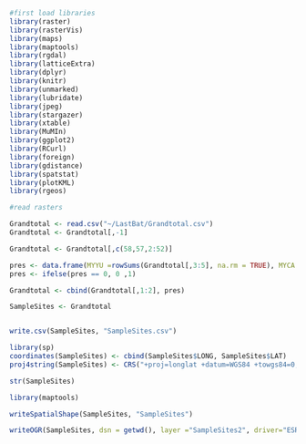 ```r
#first load libraries
library(raster)
library(rasterVis)
library(maps)
library(maptools)
library(rgdal)
library(latticeExtra)
library(dplyr)
library(knitr)
library(unmarked)
library(lubridate)
library(jpeg)
library(stargazer)
library(xtable)
library(MuMIn)
library(ggplot2)
library(RCurl)
library(foreign)
library(gdistance)
library(spatstat)
library(plotKML)
library(rgeos)
```


```r
#read rasters

Grandtotal <- read.csv("~/LastBat/Grandtotal.csv")
Grandtotal <- Grandtotal[,-1]

Grandtotal <- Grandtotal[,c(58,57,2:52)]

pres <- data.frame(MYYU =rowSums(Grandtotal[,3:5], na.rm = TRUE), MYCA = rowSums (Grandtotal[,6:8], na.rm = TRUE), MYCI = rowSums (Grandtotal[,9:11], na.rm = TRUE), MYVO = rowSums (Grandtotal[,12:14], na.rm = TRUE), MYLU = rowSums (Grandtotal[,15:17], na.rm = TRUE), PAHE = rowSums (Grandtotal[,18:20], na.rm = TRUE), LABO = rowSums (Grandtotal[,21:23], na.rm = TRUE), MYEV = rowSums (Grandtotal[,24:26], na.rm = TRUE), ANPA = rowSums (Grandtotal[,27:29], na.rm = TRUE), EPFU = rowSums (Grandtotal[,30:32], na.rm = TRUE), LANO = rowSums (Grandtotal[,33:35], na.rm = TRUE), MYTH = rowSums (Grandtotal[,36:38], na.rm = TRUE), TABR = rowSums (Grandtotal[,39:41], na.rm = TRUE), LACI = rowSums (Grandtotal[,42:44], na.rm = TRUE), COTO = rowSums (Grandtotal[,45:47], na.rm = TRUE), EUMA = rowSums (Grandtotal[,48:50], na.rm = TRUE), EUPE= rowSums (Grandtotal[,51:53], na.rm = TRUE))
pres <- ifelse(pres == 0, 0 ,1)

Grandtotal <- cbind(Grandtotal[,1:2], pres)
```



```r

SampleSites <- Grandtotal


write.csv(SampleSites, "SampleSites.csv")
```

```r
library(sp)
coordinates(SampleSites) <- cbind(SampleSites$LONG, SampleSites$LAT)
proj4string(SampleSites) <- CRS("+proj=longlat +datum=WGS84 +towgs84=0,0,0")

str(SampleSites)

library(maptools)

writeSpatialShape(SampleSites, "SampleSites")
```


```r
writeOGR(SampleSites, dsn = getwd(), layer ="SampleSites2", driver="ESRI Shapefile")
```